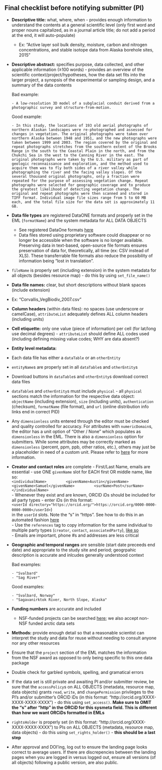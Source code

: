 ## Final checklist before notifying submitter (PI)

- **Descriptive title:** what, where, when - provides enough information to understand the contents at a general scientific level (only first word and proper nouns capitalized, as in a journal article title; do not add a period at the end, it will auto-populate)
    - Ex: "Active layer soil bulk density, moisture, carbon and nitrogen concentrations, and stable isotope data from Alaska borehole sites, 2015"

- **Descriptive abstract:** specifies purpose, data collected, and other applicable information (&#8805;100 words) - provides an overview of the scientific context/project/hypotheses, how the data set fits into the larger project, a synopsis of the experimental or sampling design, and a summary of the data contents

    Bad example:

      - A low-resolution 3D model of a subglacial conduit derived from a photographic survey and structure-from-motion.

    Good example:

      - In this study, the locations of 193 old aerial photographs of northern Alaskan landscapes were re-photographed and assessed for changes in vegetation. The original photographs were taken over northern Alaska between 1948 and 1951, and the new photographs were taken between 1999 and 2003. The region covered by the original and repeat photographs stretches from the southern extent of the Brooks Range in the south to the Coastal Plain in the north, and from the Chukchi Sea in the west to the Canning River in the east. The original photographs were taken by the U.S. military as part of geologic reconnaissance and exploration, and the method used to acquire them was to fly both sides of a river valley while photographing the river and the facing valley slopes. Of the several thousand original photographs, only a fraction were repeated for the purpose of assessing vegetation change. Repeat photographs were selected for geographic coverage and to produce the greatest likelihood of detecting vegetation change. The original and repeat photographs were then scanned and stored in TIFF format. Individual image file sizes range from 5 to 60 MB each, and the total file size for the data set is approximately 11 GB.

- **Data file types** are registered DataONE formats and properly set in the EML (`formatName`) and the system metadata for ALL DATA OBJECTS
    - See registered DataOne formats [here](https://cn.dataone.org/cn/v2/formats)
    - Data files stored using proprietary software could disappear or no longer be accessible when the software is no longer available. Preserving data in text-based, open-source file formats ensures preservation of data for, theoretically, all time (ex: CSV instead of XLS). These transferrable file formats also reduce the possibility of information being "lost in translation".

- `fileName` is properly set (including extension) in the system metadata for all objects (besides resource map) - do this by using `set_file_name()`

- **Data file names:** clear, but short descriptions without blank spaces (include extension)
- Ex: “Corvallis_VegBiodiv_2007.csv”

- **Column headers** (within data files): no spaces (use underscore or camelCase), `attributeList` adequately defines ALL column headers (including units)

- **Cell etiquette:** only one value (piece of information) per cell (for lat/long use decimal degrees) - `attributeList` should define ALL codes used (including defining missing value codes; WHY are data absent?)

- **Entity level metadata:**     
- Each data file has either a `dataTable` or an `otherEntity`

- `entityName`s are properly set in all `dataTable`s and `otherEntity`s

- Download buttons in `dataTable`s and `otherEntity`s download correct data files

- `dataTable`s and `otherEntity`s must include `physical` - all `physical` sections match the information for the respective data object: `objectName` (including extension), `size` (including units), `authentication` (checksum), `formatName` (file format), and `url` (online distribution info links end in correct PID)

- Any `dimensionless` units entered through the editor must be checked and quality controlled for accuracy. For attributes with `numericDomain`s, the editor has a unit option of "Other / None" which populates as `dimensionless` in the EML. There is also a `dimensionless` option for submitters. While some attributes may be correctly marked as `dimensionless` (percent, ppm, ppb, other ratios, etc.), others may just be a placeholder in need of a custom unit. Please refer to [here](https://nceas.github.io/datateam-training/reference/assess-attributes.html) for more information.

- **Creator and contact roles** are complete
      - First/Last Name, emails are essential - use ONE `givenName` slot for EACH first OR middle name, like so:  
      `<individualName>  
        <givenName>Austin</givenName>  
        <givenName>Samuel</givenName>  
        <surName>Post</surName>  
      </individualName>`  
      - Whenever they exist and are known, ORCID iDs should be included for all party types - enter iDs (in this format:  
      `<userId directory="https://orcid.org/">https://orcid.org/0000-0000-0000-0000</userId>`)  
      in the `userId` slots. Note the "s" in "https". See how to do this in an automated fashion [here](https://nceas.github.io/datateam-training/training/edit-eml-in-r.html#edit-an-eml-element)  
      - Use the `references` tag to copy information for the same individual to multiple party types (`creator`, `contact`, `associatedParty`), [like so](https://nceas.github.io/datateam-training/reference/use-references.html)  
      - Emails are important, phone #s and addresses are less critical

- **Geographic and temporal ranges** are sensible (start date preceeds end date) and appropriate to the study site and period; geogrpahic description is accurate and inlcudes generally understood context

    Bad examples:

      - "Svalbard"
      - "Sag River"

    Good examples:

      - "Svalbard, Norway"
      - "Sagavanirktok River, North Slope, Alaska"

- **Funding numbers** are accurate and included
    - NSF-funded projects can be searched [here](https://www.nsf.gov/awardsearch/); we also accept non-NSF funded arctic data sets

- **Methods:** provide enough detail so that a reasonable scientist can interpret the study and data for reuse without needing to consult anyone nor any other resources

- Ensure that the `project` section of the EML matches the information from the NSF award as opposed to only being specific to this one data package

- Double check for garbled symbols, spelling, and gramatical errors

- If the data set is still private and awaiting PI and/or submitter review, be sure that the `accessPolicy`s on ALL OBJECTS (metadata, resource map, data objects) grants `read`, `write`, and `changePermission` privileges to the PI's and/or submitter's ORCID iDs (in this format: "http://orcid.org/XXXX-XXXX-XXXX-XXXX") - do this using `set_access()`. **Make sure to OMIT the "s" after "http" in the ORCiD for this sysmeta field. This is different than how we want ORCiDs formatted in EMLs**

- `rightsHolder` is properly set (in this format: "http://orcid.org/XXXX-XXXX-XXXX-XXXX") to PIs on ALL OBJECTS (metadata, resource map, data objects) - do this using `set_rights_holder()` - **this should be a last step**

- After approval and DOI'ing, log out to ensure the landing page looks correct to average users. If there are discrepencies between the landing pages when you are logged in versus logged out, ensure all versions (of all objects) following a public version, are also public.
